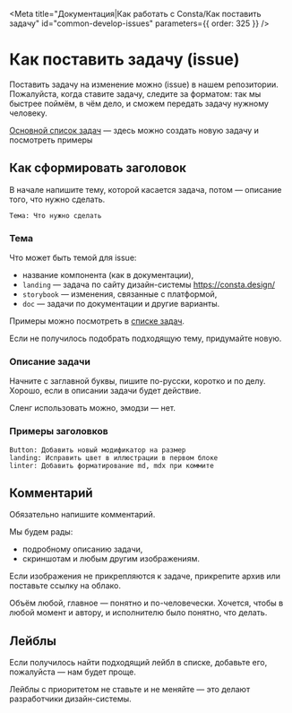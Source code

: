 
<Meta
  title="Документация|Как работать с Consta/Как поставить задачу"
  id="common-develop-issues"
  parameters={{ order: 325 }}
/>

# Как поставить задачу (issue)

Поставить задачу на изменение можно (issue) в нашем репозитории. Пожалуйста, когда ставите задачу, следите за форматом: так мы быстрее поймём, в чём дело, и сможем передать задачу нужному человеку.

[Основной список задач](https://github.com/consta-design-system/uikit/issues) — здесь можно создать новую задачу и посмотреть примеры

## Как сформировать заголовок

В начале напишите тему, которой касается задача, потом — описание того, что нужно сделать.

```
Тема: Что нужно сделать
```

### Тема

Что может быть темой для issue:

- название компонента (как в документации),
- `landing` — задача по сайту дизайн-системы https://consta.design/
- `storybook` — изменения, связанные с платформой,
- `doc` — задачи по документации и другие варианты.

Примеры можно посмотреть в [списке задач](https://github.com/consta-design-system/uikit/issues).

Если не получилось подобрать подходящую тему, придумайте новую.

### Описание задачи

Начните с заглавной буквы, пишите по-русски, коротко и по делу. Хорошо, если в описании задачи будет действие.

Сленг использовать можно, эмодзи — нет.

### Примеры заголовков

```
Button: Добавить новый модификатор на размер
landing: Исправить цвет в иллюстрации в первом блоке
linter: Добавить форматирование md, mdx при коммите
```

## Комментарий

Обязательно напишите комментарий.

Мы будем рады:

- подробному описанию задачи,
- скриншотам и любым другим изображениям.

Если изображения не прикрепляются к задаче, прикрепите архив или поставьте ссылку на облако.

Объём любой, главное — понятно и по-человечески. Хочется, чтобы в любой момент и автору, и исполнителю было понятно, что делать.

## Лейблы

Если получилось найти подходящий лейбл в списке, добавьте его, пожалуйста — нам будет проще.

Лейблы с приоритетом не ставьте и не меняйте — это делают разработчики дизайн-системы.
